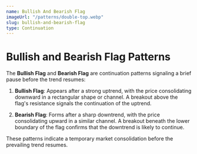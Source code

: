 ```yaml
---
name: Bullish And Bearish Flag
imageUrl: "/patterns/double-top.webp"
slug: bullish-and-bearish-flag
type: Continuation
---
```


# **Bullish and Bearish Flag Patterns**

The **Bullish Flag** and **Bearish Flag** are continuation patterns signaling a brief pause before the trend resumes:  

1. **Bullish Flag**: Appears after a strong uptrend, with the price consolidating downward in a rectangular shape or channel. A breakout above the flag's resistance signals the continuation of the uptrend.  

2. **Bearish Flag**: Forms after a sharp downtrend, with the price consolidating upward in a similar channel. A breakout beneath the lower boundary of the flag confirms that the downtrend is likely to continue.

These patterns indicate a temporary market consolidation before the prevailing trend resumes.
